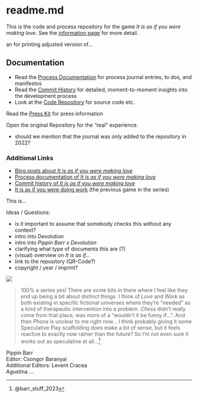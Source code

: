 # readme.md {.unnumbered}

This is the code and process repository for the game *It is as if you were making love*. See the [information page](info/) for more detail.

an for printing adjusted version of...


## Documentation

* Read the [Process Documentation](../process) for process journal entries, to dos, and manifestos
* Read the [Commit History](https://github.com/pippinbarr/itisasifyouweremakinglove/commits/master) for detailed, moment-to-moment insights into the development process
* Look at the [Code Repository](https://github.com/pippinbarr/itisasifyouweremakinglove) for source code etc.


Read the [Press Kit](../press) for press information


Open the original Repository for the "real" experience.







- should we mention that the journal was only added to the repository in 2022?


### Additional Links

- [Blog posts about _It is as if you were making love_](https://www.pippinbarr.com/search.html?q=%22It%20is%20as%20if%20you%20were%20making%20love%22)
- [Process documentation of _It is as if you were making love_](https://github.com/pippinbarr/itisasifyouweremakinglove/wiki)
- [Commit history of _It is as if you were making love_](https://github.com/pippinbarr/itisasifyouweremakinglove/commits/master)
- [It is as if you were doing work](http://www.pippinbarr.com/games/2017/07/03/it-is-as-if-you-were-doing-work.html) (the previous game in the series)




This is...

Ideas / Questions:

- is it important to assume that somebody checks this without any context?
- intro into Devolution
- intro into *Pippin Barr x Devolution*
- clarifying what type of documents this are (?)
- (visual) overview on *It is as if...*
- link to the repository (QR-Code?)
- copyright / year / imprint?


![](../sharedContent/timeline_itisasif.png)

> 100% a series yes! There are some bits in there where I feel like they end up being a bit about distinct things. I think of *Love* and *Work* as both existing in specific fictional universes where they're "needed" as a kind of therapeutic intervention into a problem. *Chess* didn't really come from that place, was more of a "wouldn't it be funny if...". And then *Phone* is unclear to me right now... I think probably giving it some Speculative Play scaffolding does make a bit of sense, but it feels reactive to exactly *now* rather than the future? So I'm not even sure it works out as speculative at all...^[@barr_stuff_2023]



Pippin Barr  
Editor: Csongor Baranyai  
Additional Editors: Levent Cracea  
Agustina ...

